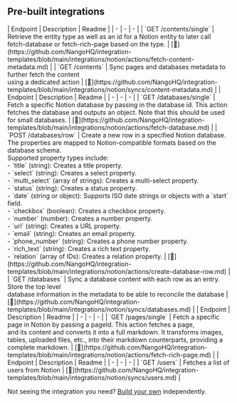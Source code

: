 
## Pre-built integrations

<AccordionGroup>


<Accordion title="Contents">
| Endpoint | Description | Readme |
| - | - | - |
| `GET /contents/single` | Retrieve the entity type as well as an id for a Notion entity to later call<br />fetch-database or fetch-rich-page based on the type. | [🔗](https://github.com/NangoHQ/integration-templates/blob/main/integrations/notion/actions/fetch-content-metadata.md) |
| `GET /contents` | Sync pages and databases metadata to further fetch the content<br />using a dedicated action | [🔗](https://github.com/NangoHQ/integration-templates/blob/main/integrations/notion/syncs/content-metadata.md) |
</Accordion>


<Accordion title="Databases">
| Endpoint | Description | Readme |
| - | - | - |
| `GET /databases/single` | Fetch a specific Notion database by passing in the database id. This action fetches the database and outputs an object. Note that this should be used for small databases. | [🔗](https://github.com/NangoHQ/integration-templates/blob/main/integrations/notion/actions/fetch-database.md) |
| `POST /databases/row` | Create a new row in a specified Notion database. <br />The properties are mapped to Notion-compatible formats based on the database schema. <br />Supported property types include:<br />- `title` (string): Creates a title property.<br />- `select` (string): Creates a select property.<br />- `multi_select` (array of strings): Creates a multi-select property.<br />- `status` (string): Creates a status property.<br />- `date` (string or object): Supports ISO date strings or objects with a `start` field.<br />- `checkbox` (boolean): Creates a checkbox property.<br />- `number` (number): Creates a number property.<br />- `url` (string): Creates a URL property.<br />- `email` (string): Creates an email property.<br />- `phone_number` (string): Creates a phone number property.<br />- `rich_text` (string): Creates a rich text property.<br />- `relation` (array of IDs): Creates a relation property. | [🔗](https://github.com/NangoHQ/integration-templates/blob/main/integrations/notion/actions/create-database-row.md) |
| `GET /databases` | Sync a database content with each row as an entry. Store the top level<br />database information in the metadata to be able to reconcile the database | [🔗](https://github.com/NangoHQ/integration-templates/blob/main/integrations/notion/syncs/databases.md) |
</Accordion>


<Accordion title="Pages">
| Endpoint | Description | Readme |
| - | - | - |
| `GET /pages/single` | Fetch a specific page in Notion by passing a pageId. This action fetches a page,<br />and its content and converts it into a full markdown. It transforms images,<br />tables, uploaded files, etc., into their markdown counterparts, providing a complete markdown. | [🔗](https://github.com/NangoHQ/integration-templates/blob/main/integrations/notion/actions/fetch-rich-page.md) |
</Accordion>


<Accordion title="Users">
| Endpoint | Description | Readme |
| - | - | - |
| `GET /users` | Fetches a list of users from Notion | [🔗](https://github.com/NangoHQ/integration-templates/blob/main/integrations/notion/syncs/users.md) |
</Accordion>

</AccordionGroup>

<Tip>Not seeing the integration you need? [Build your own](https://docs.nango.dev/guides/custom-integrations/overview) independently.</Tip>

